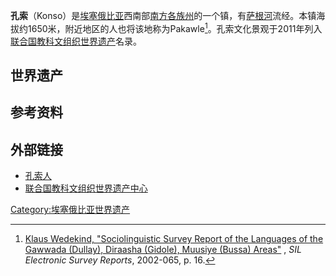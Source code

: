 {{Infobox settlement
|official_name          = 孔索
|other_name             = 
|native_name            = Konso
|nickname               = 
|settlement_type        = 
|motto                  = 
|image_skyline          = 
|imagesize              = 
|image_caption          = 
|image_flag             = 
|flag_size              =
|image_seal             = 
|seal_size              =
|image_shield           = 
|shield_size            =
|city_logo              =
|citylogo_size          =
|image_map              =
|mapsize                = 
|map_caption            = 
|image_map1             = 
|mapsize1               = 
|map_caption1           = 
|image_dot_map          =
|dot_mapsize            =
|dot_map_caption        =
|dot_x =  |dot_y =
|pushpin_map            = Ethiopia
|pushpin_label_position = right<!-- the position of the pushpin label: left, right, top, bottom, none -->
|pushpin_map_caption    = 在埃塞俄比亚的位置
|pushpin_mapsize        =
|coordinates_region     = ET
|subdivision_type       = 国家
|subdivision_name       = [[埃塞俄比亚|埃塞俄比亚]]
|subdivision_type1      = 州
|subdivision_name1      = [[南方各族州|南方各族州]]
|subdivision_type2      =
|subdivision_name2      =
|subdivision_type3      = 
|subdivision_name3      = 
|subdivision_type4      = 
|subdivision_name4      = 
|government_footnotes   =
|government_type        =
|leader_title           = 
|leader_name            = 
|leader_title1          =  <!-- for places with, say, both a mayor and a city manager -->
|leader_name1           =
|leader_title2          =
|leader_name2           =
|leader_title3          =
|leader_name3           =
|leader_title4          =
|leader_name4           =
|established_title      =  
|established_date       = 
|established_title2     =  <!-- Incorporated (town) -->
|established_date2      = 
|established_title3     =  <!-- Incorporated (city) -->
|established_date3      = 
|area_magnitude         = 
|unit_pref                = <!--Enter: Imperial, if Imperial (metric) is desired-->
|area_footnotes           =
|area_total_km2           = <!-- ALL fields dealing with a measurements are subject to automatic unit conversion-->
|area_land_km2            = <!--See table @ Template:Infobox Settlement for details on automatic unit conversion-->
|area_water_km2           = 
|area_total_sq_mi         = 
|area_land_sq_mi          = 
|area_water_sq_mi         = 
|area_water_percent       = 
|area_urban_km2           = 
|area_urban_sq_mi         = 
|area_metro_km2           = 
|area_metro_sq_mi         = 
|population_as_of               = 2005
|population_footnotes           = 
|population_note                = 
|population_total               = 4,593
|population_density_km2         = 
|population_density_sq_mi       = 
|population_metro               =
|population_density_metro_km2   =
|population_density_metro_sq_mi =
|population_urban               = 
|population_density_urban_km2   =
|population_density_urban_sq_mi =
|population_blank1_title        =
|population_blank1              =
|population_density_blank1_km2 =   
|population_density_blank1_sq_mi = 
|timezone               = [[东非时间|EAT]]
|utc_offset             = +3
|time_zone_DST            =
|utc_offset_DST           = +3
|latd=5 |latm=15 |latNS=N
|longd=37 |longm=29 |longEW=E
|elevation_footnotes    =  <!--for references: use <ref> </ref> tags-->
|elevation_m            = 1650
|elevation_ft           = 
|postal_code_type       =  <!-- enter ZIP code, Postcode, Post code, Postal code... -->
|postal_code            =
|area_code              =
|blank_name             =
|blank_info             =
|blank1_name            =
|blank1_info            =
|website                = 
|footnotes              = 
}} 
'''孔索'''（Konso）是[[埃塞俄比亚|埃塞俄比亚]]西南部[[南方各族州|南方各族州]]的一个镇，有[[萨根河|萨根河]]流经。本镇海拔约1650米，附近地区的人也将该地称为Pakawle<ref>[http://www.sil.org/silesr/2002/SILESR2002-065.pdf Klaus Wedekind, "Sociolinguistic Survey Report of the Languages of the Gawwada (Dullay), Diraasha (Gidole), Muusiye (Bussa) Areas"] {{Wayback|url=http://www.sil.org/silesr/2002/SILESR2002-065.pdf |date=20120901183807 }}, ''SIL Electronic Survey Reports'',  2002-065, p. 16.</ref>。孔索文化景观于2011年列入[[联合国教科文组织|联合国教科文组织]][[世界遗产|世界遗产]]名录。

==世界遗产==
{{世界遗产概要表
|zh_name =孔索文化景观
|site_img =
|site_img_capt =
|site_img_width =
|en_name =Konso Cultural Landscape
|fr_name =Paysage culturel du pays Konso
|country ={{ETH}}
|Region =非洲
|area =14,000 ha 
|criterion_c =(iii)(v)
|ID =1333
|rg_year =2011年
|Danger_year =
|ex_rg_year =
|iucn =
|remarks =
|org_url =http://whc.unesco.org/en/list/1333
|map_img =
|map_img_width =
|locator_x =
|locator_y =
|Coor =
}}
{{世界遗产基准|3|5}}

==参考资料==
{{reflist}}

==外部链接 ==
* [https://web.archive.org/web/20060623153721/http://13suns.com/konso.htm 孔索人]
* [http://whc.unesco.org/en/list/1333 联合国教科文组织世界遗产中心]{{Wayback|url=http://whc.unesco.org/en/list/1333 |date=20181224215028 }}

{{埃塞俄比亚世界遗产}}

[[Category:埃塞俄比亚世界遗产|Category:埃塞俄比亚世界遗产]]